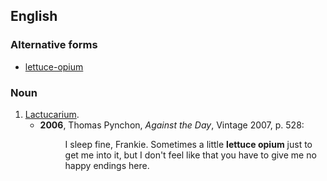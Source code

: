 ==English==
===Alternative forms===
*[[lettuce-opium]]

===Noun===
{{en-noun|-|head=[[lettuce]] [[opium]]}}

# [[lactucarium|Lactucarium]].
#*'''2006''', Thomas Pynchon, ''Against the Day'', Vintage 2007, p. 528:
#*:I sleep fine, Frankie.  Sometimes a little '''lettuce opium''' just to get me into it, but I don't feel like that you have to give me no happy endings here.
